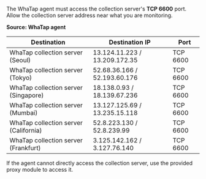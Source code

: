The WhaTap agent must access the collection server's **TCP 6600** port. Allow the collection server address near what you are monitoring.

**Source: WhaTap agent**

| Destination                           | Destination IP                | Port     |
| ------------------------------------- | ----------------------------- | -------- |
| WhaTap collection server (Seoul)      | 13.124.11.223 / 13.209.172.35 | TCP 6600 |
| WhaTap collection server (Tokyo)      | 52.68.36.166 / 52.193.60.176  | TCP 6600 |
| WhaTap collection server (Singapore)  | 18.138.0.93 / 18.139.67.236   | TCP 6600 |
| WhaTap collection server (Mumbai)     | 13.127.125.69 / 13.235.15.118 | TCP 6600 |
| WhaTap collection server (California) | 52.8.223.130 / 52.8.239.99    | TCP 6600 |
| WhaTap collection server (Frankfurt)  | 3.125.142.162 / 3.127.76.140  | TCP 6600 |

If the agent cannot directly access the collection server, use the provided proxy module to access it.

<ImgLang img='proxy.png' desc='Proxy' />

